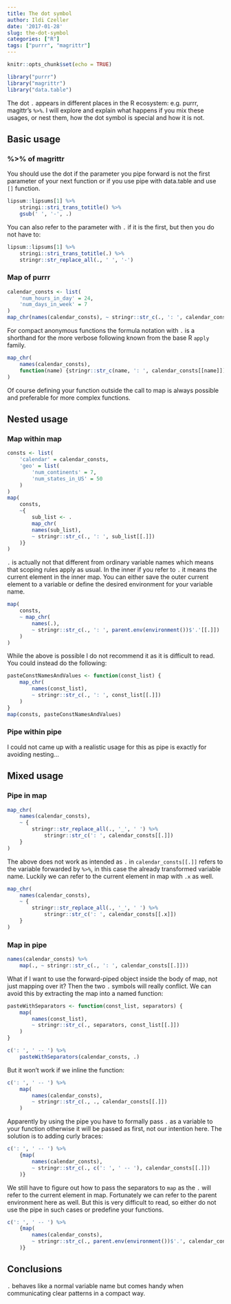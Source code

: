 ```yaml
---
title: The dot symbol
author: Ildi Czeller
date: '2017-01-28'
slug: the-dot-symbol
categories: ["R"]
tags: ["purrr", "magrittr"]
---
```


```r
knitr::opts_chunk$set(echo = TRUE)
```

```r
library("purrr")
library("magrittr")
library("data.table")
```

The dot `.` appears in different places in the R ecosystem: e.g. purrr, magittr's `%>%`. I will explore and explain what happens if you mix these usages, or nest them, how the dot symbol is special and how it is not.

## Basic usage

### %>% of magrittr

You should use the dot if the parameter you pipe forward is not the first parameter of your next function or if you use pipe with data.table and use `[]` function.

```r
lipsum::lipsums[1] %>% 
    stringi::stri_trans_totitle() %>% 
    gsub(' ', '-', .)
```

You can also refer to the parameter with `.` if it is the first, but then you do not have to:

```r
lipsum::lipsums[1] %>%
    stringi::stri_trans_totitle(.) %>% 
    stringr::str_replace_all(., ' ', '-')
```

### Map of purrr

```r
calendar_consts <- list(
    'num_hours_in_day' = 24,
    'num_days_in_week' = 7
)
map_chr(names(calendar_consts), ~ stringr::str_c(., ': ', calendar_consts[[.]]))
```

For compact anonymous functions the formula notation with `.` is a shorthand for the more verbose following known from the base R `apply` family.

```r
map_chr(
    names(calendar_consts),
    function(name) {stringr::str_c(name, ': ', calendar_consts[[name]])}
)
```

Of course defining your function outside the call to map is always possible and preferable for more complex functions.

## Nested usage

### Map within map

```r
consts <- list(
    'calendar' = calendar_consts,
    'geo' = list(
        'num_continents' = 7,
        'num_states_in_US' = 50
    )
)
map(
    consts,
    ~{
        sub_list <- .
        map_chr(
        names(sub_list),
        ~ stringr::str_c(., ': ', sub_list[[.]])
    )}
)
```

`.` is actually not that different from ordinary variable names which means that scoping rules apply as usual. In the inner if you refer to `.` it means the current element in the inner map. You can either save the outer current element to a variable or define the desired environment for your variable name.

```r
map(
    consts,
    ~ map_chr(
        names(.),
        ~ stringr::str_c(., ': ', parent.env(environment())$'.'[[.]])
    )
)
```

While the above is possible I do not recommend it as it is difficult to read.
You could instead do the following:

```r
pasteConstNamesAndValues <- function(const_list) {
    map_chr(
        names(const_list),
        ~ stringr::str_c(., ': ', const_list[[.]])
    )  
}
map(consts, pasteConstNamesAndValues)
```

### Pipe within pipe

I could not came up with a realistic usage for this as pipe is exactly for avoiding nesting...

## Mixed usage

### Pipe in map

```r
map_chr(
    names(calendar_consts),
    ~ {
        stringr::str_replace_all(., '_', ' ') %>% 
            stringr::str_c(': ', calendar_consts[[.]]) 
    }
)
```

The above does not work as intended as `.` in `calendar_consts[[.]]` refers to the variable forwarded by  ` %>% `, in this case the already transformed variable name. Luckily we can refer to the current element in map with `.x` as well.

```r
map_chr(
    names(calendar_consts),
    ~ {
        stringr::str_replace_all(., '_', ' ') %>% 
            stringr::str_c(': ', calendar_consts[[.x]]) 
    }
)
```

### Map in pipe

```r
names(calendar_consts) %>% 
    map(., ~ stringr::str_c(., ': ', calendar_consts[[.]]))
```

What if I want to use the forward-piped object inside the body of map, not just mapping over it? Then the two `.` symbols will really conflict. We can avoid this by extracting the map into a named function:

```r
pasteWithSeparators <- function(const_list, separators) {
    map(
        names(const_list),
        ~ stringr::str_c(., separators, const_list[[.]])
    ) 
}
```

```r
c(': ', ' -- ') %>% 
    pasteWithSeparators(calendar_consts, .)
```

But it won't work if we inline the function:

```r
c(': ', ' -- ') %>% 
    map(
        names(calendar_consts),
        ~ stringr::str_c(., ., calendar_consts[[.]])
    ) 
```

Apparently by using the pipe you have to formally pass `.` as a variable to your function otherwise it will be passed as first, not our intention here. The solution is to adding curly braces:

```r
c(': ', ' -- ') %>% 
    {map(
        names(calendar_consts),
        ~ stringr::str_c(., c(': ', ' -- '), calendar_consts[[.]])
    )} 
```

We still have to figure out how to pass the separators to `map` as the `.` will refer to the current element in map. Fortunately we can refer to the parent environment here as well. But this is very difficult to read, so either do not use the pipe in such cases or predefine your functions. 

```r
c(': ', ' -- ') %>% 
    {map(
        names(calendar_consts),
        ~ stringr::str_c(., parent.env(environment())$'.', calendar_consts[[.]])
    )} 
```

## Conclusions

`.` behaves like a normal variable name but comes handy when communicating clear patterns in a compact way.
